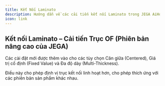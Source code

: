```yaml
---
title: Kết Nối Laminato
description: Hướng dẫn về các cải tiến kết nối Laminato trong JEGA AiHouse (Phiên bản nâng cao).
icon: link
---
```


## Kết nối Laminato – Cải tiến Trục OF (Phiên bản nâng cao của JEGA)

Các cài đặt mới được thêm vào cho các tùy chọn Căn giữa (Centered), Giá trị cố định (Fixed Value) và Đa độ dày (Multi-Thickness).

Điều này cho phép định vị trục kết nối linh hoạt hơn, cho phép thích ứng với các phiên bản sản phẩm khác nhau.

